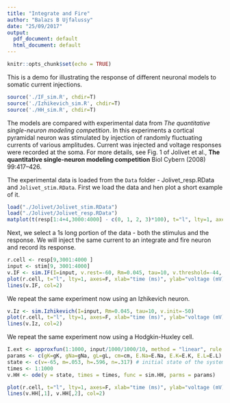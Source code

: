 ```yaml
---
title: "Integrate and Fire"
author: "Balazs B Ujfalussy"
date: "25/09/2017"
output:
  pdf_document: default
  html_document: default
---
```


```r
knitr::opts_chunk$set(echo = TRUE)
```


This is a demo for illustrating the response of different neuronal models to somatic current injections. 

```r
source('./IF_sim.R', chdir=T)
source('./Izhikevich_sim.R', chdir=T)
source('./HH_sim.R', chdir=T)
```

The models are compared with experimental data from *The quantitative single-neuron modeling competition*. In this experiments a cortical pyramidal neuron was stimulated by injection of randomly fluctuating currents of various amplitudes. Current was injected and voltage responses were recorded at the soma. For more details, see Fig. 1 of Jolivet et al., **The quantitative single-neuron modeling competition** Biol Cybern (2008) 99:417–426. 

The experimental data is loaded from the `Data` folder - Jolivet_resp.RData and `Jolivet_stim.RData`. First we load the data and hen plot a short example of it.

```r
load("./Jolivet/Jolivet_stim.RData")
load("./Jolivet/Jolivet_resp.RData")
matplot(t(resp[1:4+4,3000:4000] - c(0, 1, 2, 3)*100), t="l", lty=1, axes=F, xlab="time (ms)", ylab="voltage (mV)"); axis(1); axis(2, c(-350, -325, -300, -257), c(-50, -25, 0, 25), las=2)
```

Next, we select a 1s long portion of the data - both the stimulus and the response. We will inject the same current to an integrate and fire neuron and record its response.


```r
r.cell <- resp[9,3001:4000 ]
input <- stim[9, 3001:4000]
v.IF <- sim.IF(I=input, v.rest=-60, Rm=0.045, tau=10, v.threshold=-44, v.reset=-50)
plot(r.cell, t="l", lty=1, axes=F, xlab="time (ms)", ylab="voltage (mV)"); axis(1); axis(2, las=2)
lines(v.IF, col=2)
```

We repeat the same experiment now using an Izhikevich neuron.

```r
v.Iz <- sim.Izhikevich(I=input, Rm=0.045, tau=10, v.init=-50)
plot(r.cell, t="l", lty=1, axes=F, xlab="time (ms)", ylab="voltage (mV)"); axis(1); axis(2, las=2)
lines(v.Iz, col=2)
```


We repeat the same experiment now using a Hodgkin-Huxley cell.

```r
I.ext <- approxfun(1:1000, input/1000/1000/10, method = "linear", rule = 2) # this is necessary to provide input for a the differential equation system
params <- c(gK=gK, gNa=gNa, gL=gL, cm=cm, E.Na=E.Na, E.K=E.K, E.L=E.L) # parameters of the system. 
state <- c(v=-65, m=.053, h=.596, n=.317) # initial state of the system
times <- 1:1000
v.HH <- ode(y = state, times = times, func = sim.HH, parms = params) 
```


```r
plot(r.cell, t="l", lty=1, axes=F, xlab="time (ms)", ylab="voltage (mV)"); axis(1); axis(2, las=2)
lines(v.HH[,1], v.HH[,2], col=2)
```

